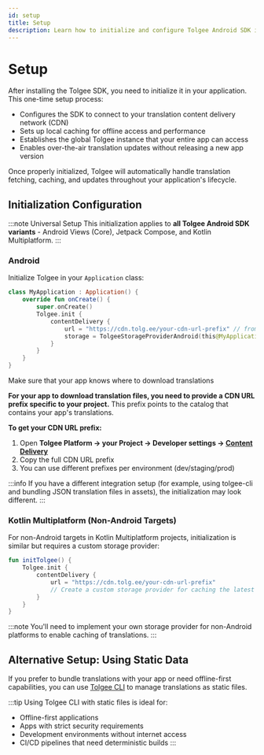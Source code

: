 ```yaml
---
id: setup
title: Setup
description: Learn how to initialize and configure Tolgee Android SDK in your application
---
```


# Setup

After installing the Tolgee SDK, you need to initialize it in your application. This one-time setup process:

- Configures the SDK to connect to your translation content delivery network (CDN)
- Sets up local caching for offline access and performance
- Establishes the global Tolgee instance that your entire app can access
- Enables over-the-air translation updates without releasing a new app version

Once properly initialized, Tolgee will automatically handle translation fetching, caching, and updates throughout your application's lifecycle.

## Initialization Configuration

:::note Universal Setup
This initialization applies to **all Tolgee Android SDK variants** - Android Views (Core), Jetpack Compose, and Kotlin Multiplatform.
:::

### Android

Initialize Tolgee in your `Application` class:

```kotlin
class MyApplication : Application() {
    override fun onCreate() {
        super.onCreate()
        Tolgee.init {
            contentDelivery {
                url = "https://cdn.tolg.ee/your-cdn-url-prefix" // from Tolgee Platform → Content Delivery
                storage = TolgeeStorageProviderAndroid(this@MyApplication, BuildConfig.VERSION_CODE) // cache invalidates on app update
            }
        }
    }
}
```

Make sure that your app knows where to download translations

**For your app to download translation files, you need to provide a CDN URL prefix specific to your project.**
This prefix points to the catalog that contains your app's translations.

**To get your CDN URL prefix:**

1. Open **Tolgee Platform → your Project → Developer settings → [Content Delivery](/platform/projects_and_organizations/content_delivery)**
2. Copy the full CDN URL prefix
3. You can use different prefixes per environment (dev/staging/prod)

:::info
If you have a different integration setup (for example, using tolgee-cli and bundling JSON translation files in assets), the initialization may look different.
:::

### Kotlin Multiplatform (Non-Android Targets)

For non-Android targets in Kotlin Multiplatform projects, initialization is similar but requires a custom storage provider:

```kotlin
fun initTolgee() {
    Tolgee.init {
        contentDelivery {
            url = "https://cdn.tolg.ee/your-cdn-url-prefix"
            // Create a custom storage provider for caching the latest translations from CDN if needed
        }
    }
}
```

:::note
You'll need to implement your own storage provider for non-Android platforms to enable caching of translations.
:::

## Alternative Setup: Using Static Data

If you prefer to bundle translations with your app or need offline-first capabilities, you can use [Tolgee CLI](/tolgee-cli/installation) to manage translations as static files.


:::tip
Using Tolgee CLI with static files is ideal for:
- Offline-first applications
- Apps with strict security requirements
- Development environments without internet access
- CI/CD pipelines that need deterministic builds
:::
